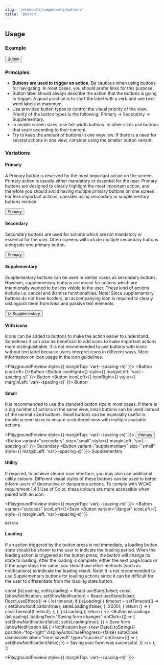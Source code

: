 ```yaml
---
slug: '/elements/components/buttons'
title: 'Button'
---
```





## Usage

### Example
<PlaygroundPreview>
  <Button>Button</Button>
</PlaygroundPreview>

### Principles
- <b>Buttons are used to trigger an action.</b> Be cautious when using buttons for navigating. In most cases, you should prefer links for this purpose.
- Button label should always describe the action that the buttons is going to trigger. A good practice is to start the label with a verb and use two-word labels at maximum.
- Use provided button types to control the visual priority of the view. Priority of the button types is the following: Primary -> Secondary -> Supplementary.
- In mobile screen sizes, use full-width buttons. In other sizes use buttons that scale according to their content.
- Try to keep the amount of buttons in one view low. If there is a need for several actions in one view, consider using the smaller button variant.

### Variations

#### Primary
A Primary button is reserved for the most important action on the screen. Primary action is usually either mandatory
or essential for the user. Primary buttons are designed to clearly highlight the most important action, and therefore
you should avoid having multiple primary buttons on one screen. For less important actions, consider using secondary
or supplementary buttons instead.

<PlaygroundPreview>
  <Button>Primary</Button>
</PlaygroundPreview>

#### Secondary
Secondary buttons are used for actions which are not mandatory or essential for the user. Often screens will include
multiple secondary buttons alongside one primary button.

<PlaygroundPreview>
  <Button variant="secondary">Primary</Button>
</PlaygroundPreview>

#### Supplementary
Supplementary buttons can be used in similar cases as secondary buttons. However, supplementary buttons are meant for
actions which are intentionally wanted to be less visible to the user. These kind of actions include i.e. cancel and
dismiss functionalities. Note! Since supplementary buttons do not have borders, an accompanying icon is required to
clearly distinguish them from links and passive text elements.

<PlaygroundPreview>
  <Button variant="supplementary" iconLeft={<IconTrash />}>
    Supplementary
  </Button>
</PlaygroundPreview>

#### With icons
Icons can be added to buttons to make the action easier to understand. Sometimes it can also be beneficial to add
icons to make important actions more distinguishable. It is not recommended to use buttons with icons without text
label because users interpret icons in different ways. More information on icon usage in the icon guidelines.

<PlaygroundPreview style={{ marginTop: 'var(--spacing-m)' }}>
  <Button iconLeft={<IconShare />}>Button</Button>
  <Button iconRight={<IconAngleRight />} style={{ marginLeft: 'var(--spacing-s)' }}>
    Button
  </Button>
  <Button iconLeft={<IconShare />} iconRight={<IconAngleRight />} style={{ marginLeft: 'var(--spacing-s)' }}>
    Button
  </Button>
</PlaygroundPreview>

#### Small
It is recommended to use the standard button size in most cases. If there is a big number of actions in the same view,
small buttons can be used instead of the normal sized buttons. Small buttons can be especially useful in mobile screen
sizes to ensure uncluttered view with multiple available actions.

<PlaygroundPreview style={{ marginTop: 'var(--spacing-m)' }}>
  <Button size="small">Primary</Button>
  <Button variant="secondary" size="small" style={{ marginLeft: 'var(--spacing-s)' }}>
    Secondary
  </Button>
  <Button variant="supplementary" size="small" style={{ marginLeft: 'var(--spacing-s)' }}>
    Supplementary
  </Button>
</PlaygroundPreview>

#### Utility
If required, to achieve clearer user interface, you may also use additional utility colours. Different visual styles
of these buttons can be used to better inform users of destructive or dangerous actions. To comply with WCAG
requirement 1.4.1 Use of Color, these colours are more accessible when paired with an icon.

<PlaygroundPreview style={{ marginTop: 'var(--spacing-m)' }}>
  <Button variant="success" iconLeft={<IconSaveDisketteFill />}>Save</Button>
  <Button 
    variant="danger" 
    iconLeft={<IconTrash />} 
    style={{ marginLeft: 'var(--spacing-s)' }}
  >
    Delete
  </Button>
</PlaygroundPreview>

#### Loading
If an action triggered by the button press is not immediate, a loading button state should be shown to the user to
indicate the loading period. When the loading action is triggered at the button press, the button will change its
state to loading. After the loading is complete, either the next page loads or if the page stays the same, you should
use other methods (such as notifications) to indicate the loading result. Note! It is not recommended to use
Supplementary buttons for loading actions since it can be difficult for the user to differentiate from the loading
state button.

  const [isLoading, setIsLoading] = React.useState(false);
  const [showNotification, setShowNotification] = React.useState(false);
  React.useEffect(() => {
    let timeout;
    if (isLoading) {
      timeout = setTimeout(() => {
        setShowNotification(true);
        setIsLoading(false);
      }, 2000);
    }
    return () => {
      clearTimeout(timeout);
    };
  }, [isLoading]);
  return (
    <>
      <Button
        isLoading={isLoading}
        loadingText="Saving form changes"
        onClick={() => {
          setShowNotification(false);
          setIsLoading(true);
        }}
      >
        Save form
      </Button>
      {showNotification && (
        <Notification
          key={new Date().toString()}
          position="top-right"
          displayAutoCloseProgress={false}
          autoClose
          dismissible
          label="Form saved!"
          type="success"
          onClose={() => {
            setShowNotification(false);
          }}
        >
          Saving your form was successful.
        </Notification>
      )}
    </>
  );
};

<PlaygroundPreview style={{ marginTop: 'var(--spacing-m)' }}>
  <LoadingButtonExample />
</PlaygroundPreview>
